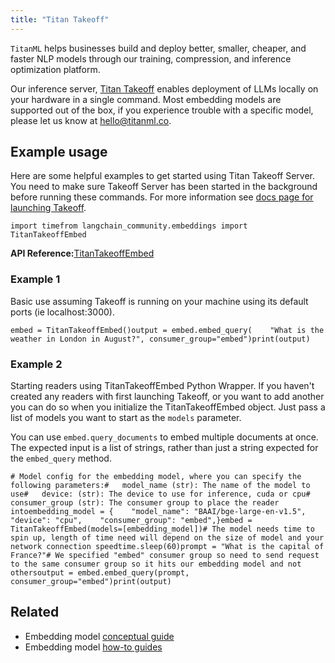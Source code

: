 ```yaml
---
title: "Titan Takeoff"
---
```


`TitanML` helps businesses build and deploy better, smaller, cheaper, and faster NLP models through our training, compression, and inference optimization platform.

Our inference server, [Titan Takeoff](https://docs.titanml.co/oss/intro) enables deployment of LLMs locally on your hardware in a single command. Most embedding models are supported out of the box, if you experience trouble with a specific model, please let us know at [hello@titanml.co](mailto:hello@titanml.co).

## Example usage

Here are some helpful examples to get started using Titan Takeoff Server. You need to make sure Takeoff Server has been started in the background before running these commands. For more information see [docs page for launching Takeoff](https://docs.titanml.co/oss/Docs/launching/).

```
import timefrom langchain_community.embeddings import TitanTakeoffEmbed
```

**API Reference:**[TitanTakeoffEmbed](https://python.langchain.com/api_reference/community/embeddings/langchain_community.embeddings.titan_takeoff.TitanTakeoffEmbed.html)

### Example 1

Basic use assuming Takeoff is running on your machine using its default ports (ie localhost:3000).

```
embed = TitanTakeoffEmbed()output = embed.embed_query(    "What is the weather in London in August?", consumer_group="embed")print(output)
```

### Example 2

Starting readers using TitanTakeoffEmbed Python Wrapper. If you haven't created any readers with first launching Takeoff, or you want to add another you can do so when you initialize the TitanTakeoffEmbed object. Just pass a list of models you want to start as the `models` parameter.

You can use `embed.query_documents` to embed multiple documents at once. The expected input is a list of strings, rather than just a string expected for the `embed_query` method.

```
# Model config for the embedding model, where you can specify the following parameters:#   model_name (str): The name of the model to use#   device: (str): The device to use for inference, cuda or cpu#   consumer_group (str): The consumer group to place the reader intoembedding_model = {    "model_name": "BAAI/bge-large-en-v1.5",    "device": "cpu",    "consumer_group": "embed",}embed = TitanTakeoffEmbed(models=[embedding_model])# The model needs time to spin up, length of time need will depend on the size of model and your network connection speedtime.sleep(60)prompt = "What is the capital of France?"# We specified "embed" consumer group so need to send request to the same consumer group so it hits our embedding model and not othersoutput = embed.embed_query(prompt, consumer_group="embed")print(output)
```

## Related

* Embedding model [conceptual guide](/src/oss/concepts/embedding_models)
* Embedding model [how-to guides](/src/oss/how_to/#embedding-models)
